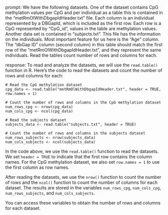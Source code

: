 prompt:
We have the following datasets. One of the dataset contains CpG methylation values per CpG and per individual as a table this is contained in the “metRmOlWithDbgapIdHeader.txt” file. Each column is an individual represented by a DBGapId, which is included as the first row. Each row is a CpG represented by "CpG_id", values in the table are methylation values. Another data set is contained in “subjects.txt”. This file has the information on the individuals. Most important feature for us here is the "Age" column. The "dbGap ID" column (second column) in this table should match the first row of the "metRmOlWithDbgapIdHeader.txt", and they represent the same individuals. 
Read the tables count number of rows and columns for each.

response:
To read and analyze the datasets, we will use the `read.table()` function in R. Here's the code to read the datasets and count the number of rows and columns for each:

```
# Read the CpG methylation dataset
cpg_data <- read.table("metRmOlWithDbgapIdHeader.txt", header = TRUE, row.names = 1)

# Count the number of rows and columns in the CpG methylation dataset
num_rows_cpg <- nrow(cpg_data)
num_cols_cpg <- ncol(cpg_data)

# Read the subjects dataset
subjects_data <- read.table("subjects.txt", header = TRUE)

# Count the number of rows and columns in the subjects dataset
num_rows_subjects <- nrow(subjects_data)
num_cols_subjects <- ncol(subjects_data)
```

In the code above, we use the `read.table()` function to read the datasets. We set `header = TRUE` to indicate that the first row contains the column names. For the CpG methylation dataset, we also set `row.names = 1` to use the first column as row names.

After reading the datasets, we use the `nrow()` function to count the number of rows and the `ncol()` function to count the number of columns for each dataset. The results are stored in the variables `num_rows_cpg`, `num_cols_cpg`, `num_rows_subjects`, and `num_cols_subjects`.

You can access these variables to obtain the number of rows and columns for each dataset.
